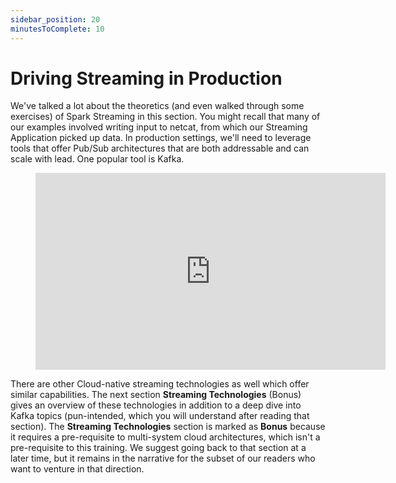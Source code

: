 ```yaml
---
sidebar_position: 20
minutesToComplete: 10
---
```


# Driving Streaming in Production
We've talked a lot about the theoretics (and even walked through some exercises) of Spark Streaming in this section. You might recall that many of our examples involved writing input to netcat, from which our Streaming Application picked up data. In production settings, we'll need to leverage tools that offer Pub/Sub architectures that are both addressable and can scale with lead. One popular tool is Kafka.

<div style={{textAlign: 'center'}}>

<figure class="video-container">
        <iframe width="560" height="315" src="https://www.youtube.com/embed/PzPXRmVHMxI" title="YouTube video player" frameborder="0" allow="accelerometer; autoplay; clipboard-write; encrypted-media; gyroscope; picture-in-picture" allowfullscreen></iframe>
</figure>

</div>

There are other Cloud-native streaming technologies as well which offer similar capabilities. The next section **Streaming Technologies** (Bonus) gives an overview of these technologies in addition to a deep dive into Kafka topics (pun-intended, which you will understand after reading that section). The **Streaming Technologies** section is marked as **Bonus** because it requires a pre-requisite to multi-system cloud architectures, which isn't a pre-requisite to this training. We suggest going back to that section at a later time, but it remains in the narrative for the subset of our readers who want to venture in that direction.